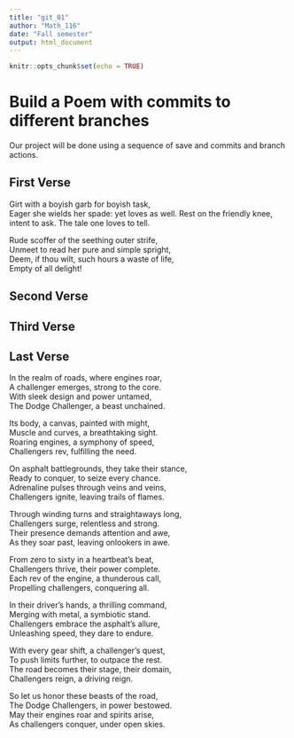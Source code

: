 ```yaml
---
title: "git_01"
author: "Math_116"
date: "Fall semester"
output: html_document
---
```


```r
knitr::opts_chunk$set(echo = TRUE)
```
# Build a Poem with commits to different branches
Our project will be done using a sequence of save and commits and branch actions.
<!-- Do not modify or change any text in "!--" bracketed areas such as this --- these are instructions to
you, if you change any of this the git program will notice it and compromise your git merging strategy !-->

## First Verse 
<!--Put the first five lines of a poem by Lewis Carrol in this section!-->

Girt with a boyish garb for boyish task,  
   Eager she wields her spade: yet loves as well. 
Rest on the friendly knee, intent to ask. 
         The tale one loves to tell.  

Rude scoffer of the seething outer strife,  
   Unmeet to read her pure and simple spright,  
Deem, if thou wilt, such hours a waste of life,  
         Empty of all delight!  

## Second Verse
<!--Put the first five lines of a poem by Robert Frost here!-->

## Third Verse
<!--Put the first two verses of The Walrus and the Carpenter here!-->

## Last Verse
<!--Put a short poem you created using chatGPT of 20 to 30 lines,here!-->


In the realm of roads, where engines roar,  
A challenger emerges, strong to the core.  
With sleek design and power untamed,  
The Dodge Challenger, a beast unchained.  

Its body, a canvas, painted with might,  
Muscle and curves, a breathtaking sight.  
Roaring engines, a symphony of speed,  
Challengers rev, fulfilling the need.  

On asphalt battlegrounds, they take their stance,  
Ready to conquer, to seize every chance.  
Adrenaline pulses through veins and veins,  
Challengers ignite, leaving trails of flames.  

Through winding turns and straightaways long,  
Challengers surge, relentless and strong.  
Their presence demands attention and awe,  
As they soar past, leaving onlookers in awe.  

From zero to sixty in a heartbeat's beat,  
Challengers thrive, their power complete.  
Each rev of the engine, a thunderous call,  
Propelling challengers, conquering all.  

In their driver's hands, a thrilling command,  
Merging with metal, a symbiotic stand.  
Challengers embrace the asphalt's allure,  
Unleashing speed, they dare to endure.  

With every gear shift, a challenger's quest,  
To push limits further, to outpace the rest.  
The road becomes their stage, their domain,  
Challengers reign, a driving reign.  

So let us honor these beasts of the road,  
The Dodge Challengers, in power bestowed.  
May their engines roar and spirits arise,  
As challengers conquer, under open skies.  

